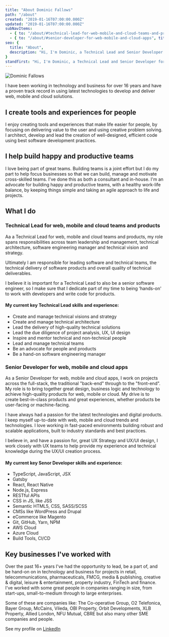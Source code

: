 ```yaml
---
title: "About Dominic Fallows"
path: "/about"
created: "2019-01-16T07:00:00.000Z"
updated: "2019-01-16T07:00:00.000Z"
subNavItems:
  - { to: "/about/#technical-lead-for-web-mobile-and-cloud-teams-and-products", title: "Technical Lead" }
  - { to: "/about/#senior-developer-for-web-mobile-and-cloud-apps", title: "Senior Developer" }
seo: {
  title: "About",
  description: "Hi, I'm Dominic, a Technical Lead and Senior Developer for web, mobile and cloud apps."
}
standfirst: "Hi, I'm Dominic, a Technical Lead and Senior Developer for web, mobile and cloud apps. I'm a seasoned developer, leader and life-long enthusiast of technology, software engineering and business."
---
```


![Dominic Fallows](./profile-pic.jpg)

I have been working in technology and business for over 16 years and have a proven track record in using latest technologies to develop and deliver web, mobile and cloud solutions.

## I create tools and experiences for people

I enjoy creating tools and experiences that make life easier for people, by focusing on delivering value to the user and using creative problem solving. I architect, develop and lead the creation of well-designed, efficient code using best software development practices.

## I help build happy and productive teams

I love being part of great teams. Building teams is a joint effort but I do my part to help focus businesses so that we can build, manage and motivate cross-skilled teams. I've done this as both a consultant and in-house. I'm an advocate for building happy and productive teams, with a healthy work-life balance, by keeping things simple and taking an agile approach to life and projects.

## What I do

### Technical Lead for web, mobile and cloud teams and products

Aa a Technical Lead for web, mobile and cloud teams and products, my role spans responsibilities across team leadership and management, technical architecture, software engineering manager and technical vision and strategy.

Ultimately I am responsible for leading software and technical teams, the technical delivery of software products and overall quality of technical deliverables.

I believe it is important for a Technical Lead to also be a senior software engineer, so I make sure that I dedicate part of my time to being ‘hands-on' to work with developers and write code for products.

#### My current key Technical Lead skills and experience:

- Create and manage technical visions and strategy
- Create and manage technical architecture
- Lead the delivery of high-quality technical solutions
- Lead the due diligence of project analysis, UX, UI design
- Inspire and mentor technical and non-technical people
- Lead and manage technical teams
- Be an advocate for people and products 
- Be a hand-on software engineering manager 

### Senior Developer for web, mobile and cloud apps

As a Senior Developer for web, mobile and cloud apps, I work on projects across the full-stack, the traditional "back-end" through to the "front-end". My role is to bring together great design, business logic and technology to achieve high-quality products for web, mobile or cloud. My drive is to create  best-in-class products and great experiences, whether products be user-facing or machine-facing. 

I have always had a passion for the latest technologies and digital products. I keep myself up-to-date with web, mobile and cloud trends and technologies. I love working in fast-paced environments building robust and scalable applications, built to industry standards and best practices.

I believe in, and have a passion for, great UX Strategy and UX/UI design, I work closely with UX teams to help provide my experience and technical knowledge during the UX/UI creation process.

#### My current key Senor Developer skills and experience:

- TypeScript, JavaScript, JSX
- Gatsby
- React, React Native
- Node.js, Express
- RESTful APIs
- CSS in JS, like JSS
- Semantic HTML5, CSS, SASS/SCSS
- CMSs like WordPress and Drupal
- eCommerce like Magento
- Git, GitHub, Yarn, NPM
- AWS Cloud
- Azure Cloud
- Build Tools, CI/CD

## Key businesses I've worked with

Over the past 16+ years I've had the opportunity to lead, be a part of, and be hand-on on in technology and business for projects in retail, telecommunications, pharmaceuticals, FMCG, media & publishing, creative & digital, leisure & entertainment, property industry, FinTech and finance. I've worked with some great people in companies ranging in size, from start-ups, small-to-medium through to large enterprises.

Some of these are companies like: The Co-operative Group, O2 Telefonica, Bayer Group, McCains, Vileda, OBI Property, Orbit Developments, XLB Property, Allied London, NFU Mutual, CBRE but also many other SME companies and people.

See my profile on [LinkedIn](https://www.linkedin.com/in/dominicfallows)
